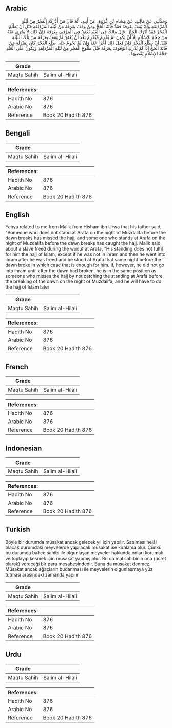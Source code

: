 ## Arabic


<div dir="rtl" lang="ar" style={{fontSize:'larger',backgroundColor:'#f8f9fa',padding:20}}>
وَحَدَّثَنِي عَنْ مَالِكٍ، عَنْ هِشَامِ بْنِ عُرْوَةَ، عَنْ أَبِيهِ، أَنَّهُ قَالَ مَنْ أَدْرَكَهُ الْفَجْرُ مِنْ لَيْلَةِ الْمُزْدَلِفَةِ وَلَمْ يَقِفْ بِعَرَفَةَ فَقَدْ فَاتَهُ الْحَجُّ وَمَنْ وَقَفَ بِعَرَفَةَ مِنْ لَيْلَةِ الْمُزْدَلِفَةِ قَبْلَ أَنْ يَطْلُعَ الْفَجْرُ فَقَدْ أَدْرَكَ الْحَجَّ ‏.‏ قَالَ مَالِكٌ فِي الْعَبْدِ يُعْتَقُ فِي الْمَوْقِفِ بِعَرَفَةَ فَإِنَّ ذَلِكَ لاَ يَجْزِي عَنْهُ مِنْ حَجَّةِ الإِسْلاَمِ إِلاَّ أَنْ يَكُونَ لَمْ يُحْرِمْ فَيُحْرِمُ بَعْدَ أَنْ يُعْتَقَ ثُمَّ يَقِفُ بِعَرَفَةَ مِنْ تِلْكَ اللَّيْلَةِ قَبْلَ أَنْ يَطْلُعَ الْفَجْرُ فَإِنْ فَعَلَ ذَلِكَ أَجْزَأَ عَنْهُ وَإِنْ لَمْ يُحْرِمْ حَتَّى طَلَعَ الْفَجْرُ كَانَ بِمَنْزِلَةِ مَنْ فَاتَهُ الْحَجُّ إِذَا لَمْ يُدْرِكِ الْوُقُوفَ بِعَرَفَةَ قَبْلَ طُلُوعِ الْفَجْرِ مِنْ لَيْلَةِ الْمُزْدَلِفَةِ وَيَكُونُ عَلَى الْعَبْدِ حَجَّةُ الإِسْلاَمِ يَقْضِيهَا ‏.‏
</div>
<div style={{backgroundColor:'#f8f9fa',padding:20, marginBottom: 10}}><table> <thead> <tr> <th>Grade</th> <th></th> </tr> </thead> <tbody> <tr><td>Maqtu Sahih</td><td>Salim al-Hilali</td></tr></tbody></table><table> <thead> <tr> <th>References:</th> <th></th> </tr> </thead> <tbody><tr><td>Hadith No</td><td>876</td></tr><tr><td>Arabic No</td><td>876</td></tr><tr><td>Reference</td><td>Book 20 Hadith 876</td></tr></tbody></table></div>

## Bengali


<div dir="ltr" lang="bn" style={{fontSize:'larger',backgroundColor:'#f8f9fa',padding:20}}>

</div>
<div style={{backgroundColor:'#f8f9fa',padding:20, marginBottom: 10}}><table> <thead> <tr> <th>Grade</th> <th></th> </tr> </thead> <tbody> <tr><td>Maqtu Sahih</td><td>Salim al-Hilali</td></tr></tbody></table><table> <thead> <tr> <th>References:</th> <th></th> </tr> </thead> <tbody><tr><td>Hadith No</td><td>876</td></tr><tr><td>Arabic No</td><td>876</td></tr><tr><td>Reference</td><td>Book 20 Hadith 876</td></tr></tbody></table></div>

## English


<div dir="ltr" lang="en" style={{fontSize:'larger',backgroundColor:'#f8f9fa',padding:20}}>
Yahya related to me from Malik from Hisham ibn Urwa that his father said, "Someone who does not stand at Arafa on the night of Muzdalifa before the dawn breaks has missed the hajj, and some one who stands at Arafa on the night of Muzdalifa before the dawn breaks has caught the hajj. Malik said, about a slave freed during the wuquf at Arafa, "His standing does not fulfil for him the hajj of Islam, except if he was not in ihram and then he went into ihram after he was freed and he stood at Arafa that same night before the dawn broke in which case that is enough for him. If, however, he did not go into ihram until after the dawn had broken, he is in the same position as someone who misses the hajj by not catching the standing at Arafa before the breaking of the dawn on the night of Muzdalifa, and he will have to do the hajj of Islam later
</div>
<div style={{backgroundColor:'#f8f9fa',padding:20, marginBottom: 10}}><table> <thead> <tr> <th>Grade</th> <th></th> </tr> </thead> <tbody> <tr><td>Maqtu Sahih</td><td>Salim al-Hilali</td></tr></tbody></table><table> <thead> <tr> <th>References:</th> <th></th> </tr> </thead> <tbody><tr><td>Hadith No</td><td>876</td></tr><tr><td>Arabic No</td><td>876</td></tr><tr><td>Reference</td><td>Book 20 Hadith 876</td></tr></tbody></table></div>

## French


<div dir="ltr" lang="fr" style={{fontSize:'larger',backgroundColor:'#f8f9fa',padding:20}}>

</div>
<div style={{backgroundColor:'#f8f9fa',padding:20, marginBottom: 10}}><table> <thead> <tr> <th>Grade</th> <th></th> </tr> </thead> <tbody> <tr><td>Maqtu Sahih</td><td>Salim al-Hilali</td></tr></tbody></table><table> <thead> <tr> <th>References:</th> <th></th> </tr> </thead> <tbody><tr><td>Hadith No</td><td>876</td></tr><tr><td>Arabic No</td><td>876</td></tr><tr><td>Reference</td><td>Book 20 Hadith 876</td></tr></tbody></table></div>

## Indonesian


<div dir="ltr" lang="id" style={{fontSize:'larger',backgroundColor:'#f8f9fa',padding:20}}>

</div>
<div style={{backgroundColor:'#f8f9fa',padding:20, marginBottom: 10}}><table> <thead> <tr> <th>Grade</th> <th></th> </tr> </thead> <tbody> <tr><td>Maqtu Sahih</td><td>Salim al-Hilali</td></tr></tbody></table><table> <thead> <tr> <th>References:</th> <th></th> </tr> </thead> <tbody><tr><td>Hadith No</td><td>876</td></tr><tr><td>Arabic No</td><td>876</td></tr><tr><td>Reference</td><td>Book 20 Hadith 876</td></tr></tbody></table></div>

## Turkish


<div dir="ltr" lang="tr" style={{fontSize:'larger',backgroundColor:'#f8f9fa',padding:20}}>
Böyle bir durumda müsakat ancak gelecek yıl için yapılır. Satılması helâl olacak durumdaki meyvelerde yapılacak müsakat ise kiralama olur. Çünkü bu durumda bahçe sahibi ile olgunlaşan meyveler hakkında onları korumak ve toplayıp kesmek için müsakat yapmış olur. Bu da mal sahibinin ona (ücret olarak) vereceği bir para mesabesindedir. Buna da müsakat denmez. Müsakat ancak ağaçların budanması ile meyvelerin olgunlaşmaya yüz tutması arasındaki zamanda yapılır
</div>
<div style={{backgroundColor:'#f8f9fa',padding:20, marginBottom: 10}}><table> <thead> <tr> <th>Grade</th> <th></th> </tr> </thead> <tbody> <tr><td>Maqtu Sahih</td><td>Salim al-Hilali</td></tr></tbody></table><table> <thead> <tr> <th>References:</th> <th></th> </tr> </thead> <tbody><tr><td>Hadith No</td><td>876</td></tr><tr><td>Arabic No</td><td>876</td></tr><tr><td>Reference</td><td>Book 20 Hadith 876</td></tr></tbody></table></div>

## Urdu


<div dir="rtl" lang="ur" style={{fontSize:'larger',backgroundColor:'#f8f9fa',padding:20}}>

</div>
<div style={{backgroundColor:'#f8f9fa',padding:20, marginBottom: 10}}><table> <thead> <tr> <th>Grade</th> <th></th> </tr> </thead> <tbody> <tr><td>Maqtu Sahih</td><td>Salim al-Hilali</td></tr></tbody></table><table> <thead> <tr> <th>References:</th> <th></th> </tr> </thead> <tbody><tr><td>Hadith No</td><td>876</td></tr><tr><td>Arabic No</td><td>876</td></tr><tr><td>Reference</td><td>Book 20 Hadith 876</td></tr></tbody></table></div>